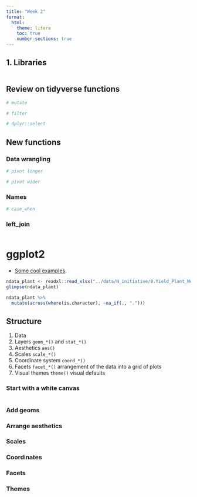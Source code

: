 ```yaml
---
title: "Week 2"
format:
  html:
    theme: litera
    toc: true
    number-sections: true
---
```



## 1. Libraries  
```r

```

## Review on tidyverse functions  
```r
# mutate

# filter

# dplyr::select
```

## New functions  

### Data wrangling  
```r
# pivot longer

# pivot wider
```

### Names   
```r
# case_when


```

### left_join  
```r

```

# ggplot2  

- [Some cool examples](https://www.cedricscherer.com/top/dataviz/).  

```r
ndata_plant <- readxl::read_xlsx("../data/N_initiative/8.Yield_Plant_Measurements.xlsx", sheet = 2)
glimpse(ndata_plant)
```

```r
ndata_plant %>% 
  mutate(across(where(is.character), ~na_if(., ".")))
```


## Structure  


1. Data  
2. Layers `geom_*()` and `stat_*()`  
3. Aesthetics `aes()`  
4. Scales `scale_*()`  
5. Coordinate system `coord_*()`  
6. Facets `facet_*()` arrangement of the data into a grid of plots  
7. Visual themes `theme()` visual defaults  

### Start with a white canvas  

```r

```

### Add geoms  


### Arrange aesthetics  


### Scales  


### Coordinates  


### Facets  


### Themes  

